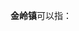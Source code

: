 '''金岭镇'''可以指：
{{PRC admin/disambig|37/03/05/107/000|37/06/85/103/000|37/13/24/116/000}}
{{disambig|cat=三字中国镇名消歧义}}